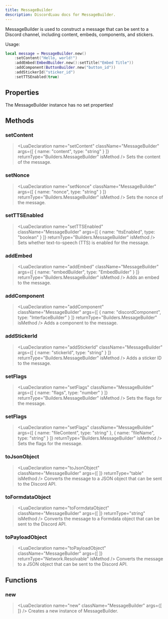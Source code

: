 ```yaml
---
title: MessageBuilder
description: DiscordLuau docs for MessageBuilder.
---
```

[//]: # (This file was automatically compiled through the Generator luau code under this repository)
[//]: # (if you want to edit the documentation of discord-luau, please write changes)
[//]: # (to the discord-luau repository itself, we extract the comments from discord-luau and translate)
[//]: # (them into markdown files that Nextra can interpret!)

[//]: # (----- DOCUMENT IMPORTS ----- )


[//]: # (----- DOCUMENT DESCRIPTION ----- )

MessageBuilder is used to construct a message that can be sent to a Discord channel, including content, embeds, components, and stickers.

Usage:
```lua
local message = MessageBuilder.new()
	:setContent("Hello, world!")
	:addEmbed(EmbedBuilder.new():setTitle("Embed Title"))
	:addComponent(ButtonBuilder.new("button_id"))
	:addStickerId("sticker_id")
	:setTTSEnabled(true)
```

[//]: # (----- DOCUMENT PROPERTIES ----- )

## Properties

The MessageBuilder instance has no set properties!

[//]: # (----- DOCUMENT METHODS ----- )

## Methods

### setContent

> <LuaDeclaration name="setContent" className="MessageBuilder" args={[ { name: "content", type: "string" } ]} returnType="Builders.MessageBuilder" isMethod />
Sets the content of the message.
### setNonce

> <LuaDeclaration name="setNonce" className="MessageBuilder" args={[ { name: "nonce", type: "string" } ]} returnType="Builders.MessageBuilder" isMethod />
Sets the nonce of the message.
### setTTSEnabled

> <LuaDeclaration name="setTTSEnabled" className="MessageBuilder" args={[ { name: "ttsEnabled", type: "boolean" } ]} returnType="Builders.MessageBuilder" isMethod />
Sets whether text-to-speech (TTS) is enabled for the message.
### addEmbed

> <LuaDeclaration name="addEmbed" className="MessageBuilder" args={[ { name: "embedBuilder", type: "EmbedBuilder" } ]} returnType="Builders.MessageBuilder" isMethod />
Adds an embed to the message.
### addComponent

> <LuaDeclaration name="addComponent" className="MessageBuilder" args={[ { name: "discordComponent", type: "InterfaceBuilder" } ]} returnType="Builders.MessageBuilder" isMethod />
Adds a component to the message.
### addStickerId

> <LuaDeclaration name="addStickerId" className="MessageBuilder" args={[ { name: "stickerId", type: "string" } ]} returnType="Builders.MessageBuilder" isMethod />
Adds a sticker ID to the message.
### setFlags

> <LuaDeclaration name="setFlags" className="MessageBuilder" args={[ { name: "flags", type: "number" } ]} returnType="Builders.MessageBuilder" isMethod />
Sets the flags for the message.
### setFlags

> <LuaDeclaration name="setFlags" className="MessageBuilder" args={[ { name: "fileContent", type: "string" }, { name: "fileName", type: "string" } ]} returnType="Builders.MessageBuilder" isMethod />
Sets the flags for the message.
### toJsonObject

> <LuaDeclaration name="toJsonObject" className="MessageBuilder" args={[  ]} returnType="table" isMethod />
Converts the message to a JSON object that can be sent to the Discord API.
### toFormdataObject

> <LuaDeclaration name="toFormdataObject" className="MessageBuilder" args={[  ]} returnType="string" isMethod />
Converts the message to a Formdata object that can be sent to the Discord API.
### toPayloadObject

> <LuaDeclaration name="toPayloadObject" className="MessageBuilder" args={[  ]} returnType="Network.Resolvable" isMethod />
Converts the message to a JSON object that can be sent to the Discord API.

[//]: # (----- DOCUMENT FUNCTIONS ----- )

## Functions

### new

> <LuaDeclaration name="new" className="MessageBuilder" args={[  ]} />
Creates a new instance of MessageBuilder.

